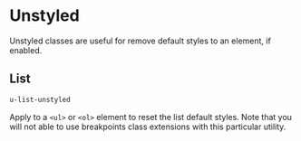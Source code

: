 
<Meta title="Utilities/Unstyled" />

# Unstyled

Unstyled classes are useful for remove default styles to an element, if enabled.

## List

```html
u-list-unstyled
```

Apply to a `<ul>` or `<ol>` element to reset the list default styles. Note that you will not able to use breakpoints class extensions with this particular utility.
